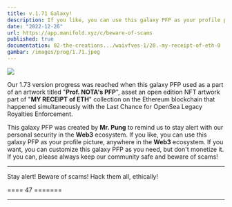 ```yaml
---
title: v.1.71 Galaxy!
description: If you like, you can use this galaxy PFP as your profile picture, anywhere in the Web3 ecosystem. If you want, you can customize this galaxy PFP as you need, but don't monetize it.
date: "2022-12-26"
url: https://app.manifold.xyz/c/beware-of-scams
published: true
documentation: 02-the-creations.../waivfves-1/20.-my-receipt-of-eth-0
gambar: /images/prog/1.71.jpeg
---
```


[![](/images/prog/1.71.jpeg)](/images/prog/1.71.jpeg)

Our 1.73 version progress was reached when this galaxy PFP used as a part of an artwork titled "**Prof. NOTA's PFP**", asset an open edition NFT artwork part of "**MY RECEIPT of ETH**" collection on the Ethereum blockchain that happened simultaneously with the Last Chance for OpenSea Legacy Royalties Enforcement.

This galaxy PFP was created by **Mr. Pung** to remind us to stay alert with our personal security in the **Web3** ecosystem. If you like, you can use this galaxy PFP as your profile picture, anywhere in the **Web3** ecosystem. If you want, you can customize this galaxy PFP as you need, but don't monetize it. If you can, please always keep our community safe and beware of scams!

---

Stay alert! Beware of scams! Hack them all, ethically!

==== 47 =======

---
